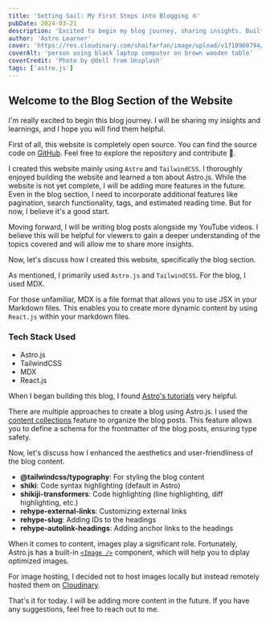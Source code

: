 ```yaml
---
title: 'Setting Sail: My First Steps into Blogging ⛵'
pubDate: 2024-03-21
description: 'Excited to begin my blog journey, sharing insights. Built my website with Astro and TailwindCSS, open source on GitHub.'
author: 'Astro Learner'
cover: 'https://res.cloudinary.com/shaifarfan/image/upload/v1710960794/shaifarfan.com/blog/setting-sail-my-first-steps-into-blogging/photo-1593642634315-48f5414c3ad9_bu2nnv.jpg'
coverAlt: 'person using black laptop computer on brown wooden table'
coverCredit: 'Photo by @dell from Unsplash'
tags: ['astro.js']
---
```



## Welcome to the Blog Section of the Website

I'm really excited to begin this blog journey. I will be sharing my insights and learnings, and I hope you will find them helpful.

First of all, this website is completely open source. You can find the source code on [GitHub](https://github.com/shaifarfan/shaifarfan.com). Feel free to explore the repository and contribute 🚀.

I created this website mainly using `Astro` and `TailwindCSS`. I thoroughly enjoyed building the website and learned a ton about Astro.js. While the website is not yet complete, I will be adding more features in the future. Even in the blog section, I need to incorporate additional features like pagination, search functionality, tags, and estimated reading time. But for now, I believe it's a good start.

Moving forward, I will be writing blog posts alongside my YouTube videos. I believe this will be helpful for viewers to gain a deeper understanding of the topics covered and will allow me to share more insights.

Now, let's discuss how I created this website, specifically the blog section.

As mentioned, I primarily used `Astro.js` and `TailwindCSS`. For the blog, I used MDX.

For those unfamiliar, MDX is a file format that allows you to use JSX in your Markdown files. This enables you to create more dynamic content by using `React.js` within your markdown files.

### Tech Stack Used

- Astro.js
- TailwindCSS
- MDX
- React.js

When I began building this blog, I found [Astro's tutorials](https://docs.astro.build/en/tutorial/) very helpful.

There are multiple approaches to create a blog using Astro.js. I used the [content collections](https://docs.astro.build/en/guides/content-collections/) feature to organize the blog posts. This feature allows you to define a schema for the frontmatter of the blog posts, ensuring type safety.

Now, let's discuss how I enhanced the aesthetics and user-friendliness of the blog content.

- **@tailwindcss/typography**: For styling the blog content
- **shiki**: Code syntax highlighting (default in Astro)
- **shikiji-transformers**: Code highlighting (line highlighting, diff highlighting, etc.)
- **rehype-external-links**: Customizing external links
- **rehype-slug**: Adding IDs to the headings
- **rehype-autolink-headings**: Adding anchor links to the headings

When it comes to content, images play a significant role. Fortunately, Astro.js has a built-in [`<Image />`](https://docs.astro.build/en/guides/images/#image--astroassets) component, which will help you to diplay optimized images.

For image hosting, I decided not to host images locally but instead remotely hosted them on [Cloudinary](https://cloudinary.com/).

That's it for today. I will be adding more content in the future. If you have any suggestions, feel free to reach out to me.
